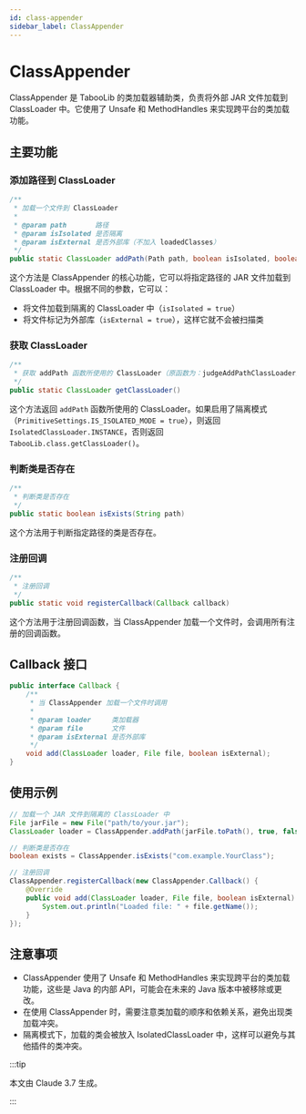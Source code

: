 ```yaml
---
id: class-appender
sidebar_label: ClassAppender
---
```


# ClassAppender

ClassAppender 是 TabooLib 的类加载器辅助类，负责将外部 JAR 文件加载到 ClassLoader 中。它使用了 Unsafe 和 MethodHandles 来实现跨平台的类加载功能。

## 主要功能

### 添加路径到 ClassLoader

```java
/**
 * 加载一个文件到 ClassLoader
 *
 * @param path       路径
 * @param isIsolated 是否隔离
 * @param isExternal 是否外部库（不加入 loadedClasses）
 */
public static ClassLoader addPath(Path path, boolean isIsolated, boolean isExternal) throws Throwable
```

这个方法是 ClassAppender 的核心功能，它可以将指定路径的 JAR 文件加载到 ClassLoader 中。根据不同的参数，它可以：

- 将文件加载到隔离的 ClassLoader 中（`isIsolated = true`）
- 将文件标记为外部库（`isExternal = true`），这样它就不会被扫描类

### 获取 ClassLoader

```java
/**
 * 获取 addPath 函数所使用的 ClassLoader（原函数为：judgeAddPathClassLoader）
 */
public static ClassLoader getClassLoader()
```

这个方法返回 `addPath` 函数所使用的 ClassLoader。如果启用了隔离模式（`PrimitiveSettings.IS_ISOLATED_MODE = true`），则返回 `IsolatedClassLoader.INSTANCE`，否则返回 `TabooLib.class.getClassLoader()`。

### 判断类是否存在

```java
/**
 * 判断类是否存在
 */
public static boolean isExists(String path)
```

这个方法用于判断指定路径的类是否存在。

### 注册回调

```java
/**
 * 注册回调
 */
public static void registerCallback(Callback callback)
```

这个方法用于注册回调函数，当 ClassAppender 加载一个文件时，会调用所有注册的回调函数。

## Callback 接口

```java
public interface Callback {
    /**
     * 当 ClassAppender 加载一个文件时调用
     *
     * @param loader     类加载器
     * @param file       文件
     * @param isExternal 是否外部库
     */
    void add(ClassLoader loader, File file, boolean isExternal);
}
```

## 使用示例

```java
// 加载一个 JAR 文件到隔离的 ClassLoader 中
File jarFile = new File("path/to/your.jar");
ClassLoader loader = ClassAppender.addPath(jarFile.toPath(), true, false);

// 判断类是否存在
boolean exists = ClassAppender.isExists("com.example.YourClass");

// 注册回调
ClassAppender.registerCallback(new ClassAppender.Callback() {
    @Override
    public void add(ClassLoader loader, File file, boolean isExternal) {
        System.out.println("Loaded file: " + file.getName());
    }
});
```

## 注意事项

- ClassAppender 使用了 Unsafe 和 MethodHandles 来实现跨平台的类加载功能，这些是 Java 的内部 API，可能会在未来的 Java 版本中被移除或更改。
- 在使用 ClassAppender 时，需要注意类加载的顺序和依赖关系，避免出现类加载冲突。
- 隔离模式下，加载的类会被放入 IsolatedClassLoader 中，这样可以避免与其他插件的类冲突。

:::tip

本文由 Claude 3.7 生成。

:::